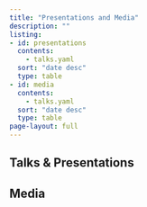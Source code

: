 ```yaml
---
title: "Presentations and Media"
description: "" 
listing:
- id: presentations
  contents: 
    - talks.yaml
  sort: "date desc"
  type: table
- id: media
  contents: 
    - talks.yaml
  sort: "date desc"
  type: table
page-layout: full
---
```

## Talks & Presentations

:::{listings}
:::

## Media

:::{media}
:::